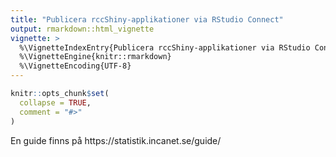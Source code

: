 ```yaml
---
title: "Publicera rccShiny-applikationer via RStudio Connect"
output: rmarkdown::html_vignette
vignette: >
  %\VignetteIndexEntry{Publicera rccShiny-applikationer via RStudio Connect}
  %\VignetteEngine{knitr::rmarkdown}
  %\VignetteEncoding{UTF-8}
---
```


```r
knitr::opts_chunk$set(
  collapse = TRUE,
  comment = "#>"
)
```

En guide finns på https://statistik.incanet.se/guide/

